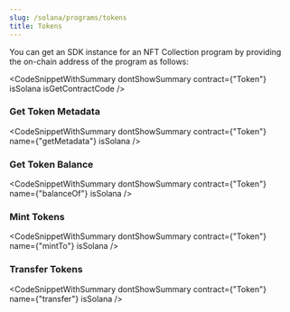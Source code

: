 ```yaml
---
slug: /solana/programs/tokens
title: Tokens
---
```



You can get an SDK instance for an NFT Collection program by providing the on-chain address of the program as follows:

<CodeSnippetWithSummary
  dontShowSummary
  contract={"Token"}
  isSolana
  isGetContractCode
/>

### Get Token Metadata

<CodeSnippetWithSummary
  dontShowSummary
  contract={"Token"}
  name={"getMetadata"}
  isSolana
/>

### Get Token Balance

<CodeSnippetWithSummary
  dontShowSummary
  contract={"Token"}
  name={"balanceOf"}
  isSolana
/>

### Mint Tokens

<CodeSnippetWithSummary
  dontShowSummary
  contract={"Token"}
  name={"mintTo"}
  isSolana
/>

### Transfer Tokens

<CodeSnippetWithSummary
  dontShowSummary
  contract={"Token"}
  name={"transfer"}
  isSolana
/>
